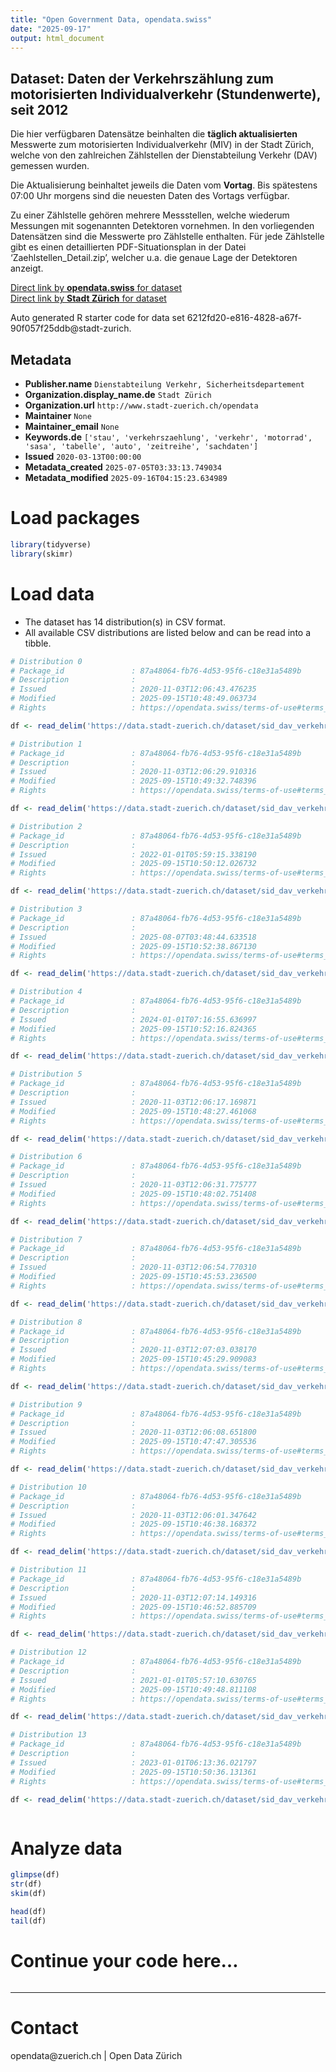 ```yaml
---
title: "Open Government Data, opendata.swiss"
date: "2025-09-17"
output: html_document
---
```


## Dataset: Daten der Verkehrszählung zum motorisierten Individualverkehr (Stundenwerte), seit 2012

Die hier verfügbaren Datensätze beinhalten die **täglich aktualisierten** Messwerte zum motorisierten Individualverkehr (MIV) in der Stadt Zürich, welche von den zahlreichen Zählstellen der Dienstabteilung Verkehr (DAV) gemessen wurden.

Die Aktualisierung beinhaltet jeweils die Daten vom **Vortag**. Bis spätestens 07:00 Uhr morgens sind die neuesten Daten des Vortags verfügbar.

Zu einer Zählstelle gehören mehrere Messstellen, welche wiederum Messungen mit sogenannten Detektoren vornehmen. In den vorliegenden Datensätzen sind die Messwerte pro Zählstelle enthalten. Für jede Zählstelle gibt es einen detaillierten PDF-Situationsplan in der Datei 'Zaehlstellen_Detail.zip', welcher u.a. die genaue Lage der Detektoren anzeigt.

[Direct link by **opendata.swiss** for dataset](https://opendata.swiss/de/dataset/daten-der-verkehrszahlung-zum-motorisierten-individualverkehr-stundenwerte-seit-2012)<br>
[Direct link by **Stadt Zürich** for dataset](https://data.stadt-zuerich.ch/dataset/sid_dav_verkehrszaehlung_miv_od2031)

Auto generated R starter code for data set 6212fd20-e816-4828-a67f-90f057f25ddb@stadt-zurich.

## Metadata

- **Publisher.name** `Dienstabteilung Verkehr, Sicherheitsdepartement`
- **Organization.display_name.de** `Stadt Zürich`
- **Organization.url** `http://www.stadt-zuerich.ch/opendata`
- **Maintainer** `None`
- **Maintainer_email** `None`
- **Keywords.de** `['stau', 'verkehrszaehlung', 'verkehr', 'motorrad', 'sasa', 'tabelle', 'auto', 'zeitreihe', 'sachdaten']`
- **Issued** `2020-03-13T00:00:00`
- **Metadata_created** `2025-07-05T03:33:13.749034`
- **Metadata_modified** `2025-09-16T04:15:23.634989`


# Load packages

```r

library(tidyverse)
library(skimr)

```

# Load data

-   The dataset has 14 distribution(s) in CSV format.
-   All available CSV distributions are listed below and can be read into a tibble.

```r

# Distribution 0
# Package_id               : 87a48064-fb76-4d53-95f6-c18e31a5489b
# Description              : 
# Issued                   : 2020-11-03T12:06:43.476235
# Modified                 : 2025-09-15T10:48:49.063734
# Rights                   : https://opendata.swiss/terms-of-use#terms_open

df <- read_delim('https://data.stadt-zuerich.ch/dataset/sid_dav_verkehrszaehlung_miv_od2031/download/sid_dav_verkehrszaehlung_miv_OD2031_2019.csv')

# Distribution 1
# Package_id               : 87a48064-fb76-4d53-95f6-c18e31a5489b
# Description              : 
# Issued                   : 2020-11-03T12:06:29.910316
# Modified                 : 2025-09-15T10:49:32.748396
# Rights                   : https://opendata.swiss/terms-of-use#terms_open

df <- read_delim('https://data.stadt-zuerich.ch/dataset/sid_dav_verkehrszaehlung_miv_od2031/download/sid_dav_verkehrszaehlung_miv_OD2031_2020.csv')

# Distribution 2
# Package_id               : 87a48064-fb76-4d53-95f6-c18e31a5489b
# Description              : 
# Issued                   : 2022-01-01T05:59:15.338190
# Modified                 : 2025-09-15T10:50:12.026732
# Rights                   : https://opendata.swiss/terms-of-use#terms_open

df <- read_delim('https://data.stadt-zuerich.ch/dataset/sid_dav_verkehrszaehlung_miv_od2031/download/sid_dav_verkehrszaehlung_miv_OD2031_2022.csv')

# Distribution 3
# Package_id               : 87a48064-fb76-4d53-95f6-c18e31a5489b
# Description              : 
# Issued                   : 2025-08-07T03:48:44.633518
# Modified                 : 2025-09-15T10:52:38.867130
# Rights                   : https://opendata.swiss/terms-of-use#terms_open

df <- read_delim('https://data.stadt-zuerich.ch/dataset/sid_dav_verkehrszaehlung_miv_od2031/download/sid_dav_verkehrszaehlung_miv_OD2031_2025.csv')

# Distribution 4
# Package_id               : 87a48064-fb76-4d53-95f6-c18e31a5489b
# Description              : 
# Issued                   : 2024-01-01T07:16:55.636997
# Modified                 : 2025-09-15T10:52:16.824365
# Rights                   : https://opendata.swiss/terms-of-use#terms_open

df <- read_delim('https://data.stadt-zuerich.ch/dataset/sid_dav_verkehrszaehlung_miv_od2031/download/sid_dav_verkehrszaehlung_miv_OD2031_2024.csv')

# Distribution 5
# Package_id               : 87a48064-fb76-4d53-95f6-c18e31a5489b
# Description              : 
# Issued                   : 2020-11-03T12:06:17.169871
# Modified                 : 2025-09-15T10:48:27.461068
# Rights                   : https://opendata.swiss/terms-of-use#terms_open

df <- read_delim('https://data.stadt-zuerich.ch/dataset/sid_dav_verkehrszaehlung_miv_od2031/download/sid_dav_verkehrszaehlung_miv_OD2031_2018.csv')

# Distribution 6
# Package_id               : 87a48064-fb76-4d53-95f6-c18e31a5489b
# Description              : 
# Issued                   : 2020-11-03T12:06:31.775777
# Modified                 : 2025-09-15T10:48:02.751408
# Rights                   : https://opendata.swiss/terms-of-use#terms_open

df <- read_delim('https://data.stadt-zuerich.ch/dataset/sid_dav_verkehrszaehlung_miv_od2031/download/sid_dav_verkehrszaehlung_miv_OD2031_2017.csv')

# Distribution 7
# Package_id               : 87a48064-fb76-4d53-95f6-c18e31a5489b
# Description              : 
# Issued                   : 2020-11-03T12:06:54.770310
# Modified                 : 2025-09-15T10:45:53.236500
# Rights                   : https://opendata.swiss/terms-of-use#terms_open

df <- read_delim('https://data.stadt-zuerich.ch/dataset/sid_dav_verkehrszaehlung_miv_od2031/download/sid_dav_verkehrszaehlung_miv_OD2031_2013.csv')

# Distribution 8
# Package_id               : 87a48064-fb76-4d53-95f6-c18e31a5489b
# Description              : 
# Issued                   : 2020-11-03T12:07:03.038170
# Modified                 : 2025-09-15T10:45:29.909083
# Rights                   : https://opendata.swiss/terms-of-use#terms_open

df <- read_delim('https://data.stadt-zuerich.ch/dataset/sid_dav_verkehrszaehlung_miv_od2031/download/sid_dav_verkehrszaehlung_miv_OD2031_2012.csv')

# Distribution 9
# Package_id               : 87a48064-fb76-4d53-95f6-c18e31a5489b
# Description              : 
# Issued                   : 2020-11-03T12:06:08.651800
# Modified                 : 2025-09-15T10:47:47.305536
# Rights                   : https://opendata.swiss/terms-of-use#terms_open

df <- read_delim('https://data.stadt-zuerich.ch/dataset/sid_dav_verkehrszaehlung_miv_od2031/download/sid_dav_verkehrszaehlung_miv_OD2031_2016.csv')

# Distribution 10
# Package_id               : 87a48064-fb76-4d53-95f6-c18e31a5489b
# Description              : 
# Issued                   : 2020-11-03T12:06:01.347642
# Modified                 : 2025-09-15T10:46:38.168372
# Rights                   : https://opendata.swiss/terms-of-use#terms_open

df <- read_delim('https://data.stadt-zuerich.ch/dataset/sid_dav_verkehrszaehlung_miv_od2031/download/sid_dav_verkehrszaehlung_miv_OD2031_2014.csv')

# Distribution 11
# Package_id               : 87a48064-fb76-4d53-95f6-c18e31a5489b
# Description              : 
# Issued                   : 2020-11-03T12:07:14.149316
# Modified                 : 2025-09-15T10:46:52.885709
# Rights                   : https://opendata.swiss/terms-of-use#terms_open

df <- read_delim('https://data.stadt-zuerich.ch/dataset/sid_dav_verkehrszaehlung_miv_od2031/download/sid_dav_verkehrszaehlung_miv_OD2031_2015.csv')

# Distribution 12
# Package_id               : 87a48064-fb76-4d53-95f6-c18e31a5489b
# Description              : 
# Issued                   : 2021-01-01T05:57:10.630765
# Modified                 : 2025-09-15T10:49:48.811108
# Rights                   : https://opendata.swiss/terms-of-use#terms_open

df <- read_delim('https://data.stadt-zuerich.ch/dataset/sid_dav_verkehrszaehlung_miv_od2031/download/sid_dav_verkehrszaehlung_miv_OD2031_2021.csv')

# Distribution 13
# Package_id               : 87a48064-fb76-4d53-95f6-c18e31a5489b
# Description              : 
# Issued                   : 2023-01-01T06:13:36.021797
# Modified                 : 2025-09-15T10:50:36.131361
# Rights                   : https://opendata.swiss/terms-of-use#terms_open

df <- read_delim('https://data.stadt-zuerich.ch/dataset/sid_dav_verkehrszaehlung_miv_od2031/download/sid_dav_verkehrszaehlung_miv_OD2031_2023.csv')



```

# Analyze data

```r

glimpse(df)
str(df)
skim(df)

head(df)
tail(df)

```

# Continue your code here...

```r

```

------------------------------------------------------------------------

# Contact

opendata@zuerich.ch | Open Data Zürich
